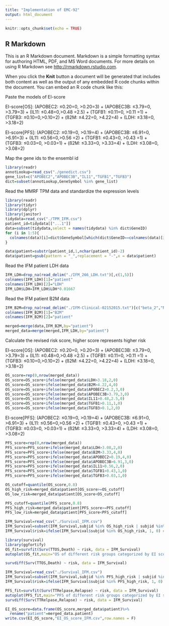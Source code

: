 ```yaml
---
title: "Implementation of EMC-92"
output: html_document
---
```


```r
knitr::opts_chunk$set(echo = TRUE)
```

## R Markdown

This is an R Markdown document. Markdown is a simple formatting syntax for authoring HTML, PDF, and MS Word documents. For more details on using R Markdown see <http://rmarkdown.rstudio.com>.

When you click the **Knit** button a document will be generated that includes both content as well as the output of any embedded R code chunks within the document. You can embed an R code chunk like this:


Paste the models of EI-score

EI-score[OS]: (APOBEC2: ≤0.20=0, >0.20=3) + (APOBEC3B: ≤3.79=0, >3.79=3) + 
(IL11: ≤0.48=0,>0.48 =2.5) + (TGFB1: ≤0.11=0, >0.11 =1) + (TGFB3: ≤0.10=0,>0.10=2) + 
(ß2M: ≤4.22=0, >4.22=4) + (LDH: ≤3.18=0, >3.18=2)

EI-score[PFS]: (APOBEC2: ≤0.19=0, >0.19=4) + (APOBEC3B: ≤6.91=0, >6.91=3) + (IL11: ≤0.56=0,>0.56 =2) + 
(TGFB1: ≤0.43=0, >0.43 =1) + (TGFB3: ≤0.03=0, >0.03=1) +
(ß2M: ≤3.33=0, >3.33=4) + (LDH: ≤3.08=0, >3.08=2) 


Map the gene ids to the ensembl id
```r
library(readr)
annotLookup=read_csv("./genedict.csv")
gene_list=c("APOBEC2","APOBEC3B","IL11","TGFB1","TGFB3")
dict=subset(annotLookup,GeneSymbol %in% gene_list)
```


Read the MMRF TPM data and standardize the expression levels
```r
library(readr)
library(tidyr)
library(dplyr)
library(janitor)
tidydata=read_csv("./TPM_IFM.csv")
patient_id=tidydata[["...1"]]
data=subset(tidydata,select = names(tidydata) %in% dict$GeneID)
for (i in 1:5){
  colnames(data)[i]=dict$GeneSymbol[which(dict$GeneID==colnames(data)[i])]
}

data$patient=substr(patient_id,1,nchar(patient_id)-2)
data$patient=gsub(pattern = "_",replacement = "-",x = data$patient)
```


Read the IFM patient LDH data
```r
IFM_LDH=drop_na(read_delim("./IFM_266_LDH.txt")[,c(1,5)])
colnames(IFM_LDH)[1]="patient"
colnames(IFM_LDH)[2]="LDH"
IFM_LDH$LDH=IFM_LDH$LDH*0.01667
```

Read the IFM patient B2M data
```r
IFM_B2M=drop_na(read_delim("./IFM-Clinical-02152015.txt")[c("beta_2","Nom")])
colnames(IFM_B2M)[1]="B2M"
colnames(IFM_B2M)[2]="patient"
```


```r
merged=merge(data,IFM_B2M,by="patient")
merged_data=merge(merged,IFM_LDH,by="patient")
```

Calculate the revised risk score, higher score represents higher risk

EI-score[OS]: (APOBEC2: ≤0.20=0, >0.20=3) + (APOBEC3B: ≤3.79=0, >3.79=3) + 
(IL11: ≤0.48=0,>0.48 =2.5) + (TGFB1: ≤0.11=0, >0.11 =1) + (TGFB3: ≤0.10=0,>0.10=2) + 
(ß2M: ≤4.22=0, >4.22=4) + (LDH: ≤3.18=0, >3.18=2)
```r
OS_score=rep(0,nrow(merged_data))
OS_score=OS_score+ifelse(merged_data$LDH>3.18,2,0)
OS_score=OS_score+ifelse(merged_data$B2M>4.22,4,0)
OS_score=OS_score+ifelse(merged_data$APOBEC2>0.2,3,0)
OS_score=OS_score+ifelse(merged_data$APOBEC3B>3.79,3,0)
OS_score=OS_score+ifelse(merged_data$IL11>0.48,2.5,0)
OS_score=OS_score+ifelse(merged_data$TGFB1>0.11,1,0)
OS_score=OS_score+ifelse(merged_data$TGFB3>0.1,2,0)
```

EI-score[PFS]: (APOBEC2: ≤0.19=0, >0.19=4) + (APOBEC3B: ≤6.91=0, >6.91=3) + (IL11: ≤0.56=0,>0.56 =2) + 
(TGFB1: ≤0.43=0, >0.43 =1) + (TGFB3: ≤0.03=0, >0.03=1) +
(ß2M: ≤3.33=0, >3.33=4) + (LDH: ≤3.08=0, >3.08=2) 
```r
PFS_score=rep(0,nrow(merged_data))
PFS_score=PFS_score+ifelse(merged_data$LDH>3.08,2,0)
PFS_score=PFS_score+ifelse(merged_data$B2M>3.33,4,0)
PFS_score=PFS_score+ifelse(merged_data$APOBEC2>0.19,4,0)
PFS_score=PFS_score+ifelse(merged_data$APOBEC3B>6.91,3,0)
PFS_score=PFS_score+ifelse(merged_data$IL11>0.56,2,0)
PFS_score=PFS_score+ifelse(merged_data$TGFB1>0.43,1,0)
PFS_score=PFS_score+ifelse(merged_data$TGFB3>0.03,1,0)
```


```r
OS_cutoff=quantile(OS_score,0.8)
OS_high_risk=merged_data$patient[OS_score>=OS_cutoff]
OS_low_risk=merged_data$patient[OS_score<OS_cutoff]
```

```r
PFS_cutoff=quantile(PFS_score,0.8)
PFS_high_risk=merged_data$patient[PFS_score>=PFS_cutoff]
PFS_low_risk=merged_data$patient[PFS_score<PFS_cutoff]
```

```r
IFM_Survival=read_csv("./Survival_IFM.csv")
IFM_Survival=subset(IFM_Survival,subjid %in% OS_high_risk | subjid %in% OS_low_risk)
IFM_Survival$risk=ifelse(IFM_Survival$subjid %in% OS_high_risk, 1, 0) #risk=1 represents high risk
```

```r
library(survival)
library(ggfortify)
OS_fit=survfit(Surv(TTOS,Death) ~ risk, data = IFM_Survival)
autoplot(OS_fit,main="OS of different risk groups categorized by EI score")
```
```r
survdiff(Surv(TTOS,Death) ~ risk, data = IFM_Survival)
```

```r
IFM_Survival=read_csv("./Survival_IFM.csv")
IFM_Survival=subset(IFM_Survival,subjid %in% PFS_high_risk | subjid %in% PFS_low_risk)
IFM_Survival$risk=ifelse(IFM_Survival$subjid %in% PFS_high_risk, 1, 0) #risk=1 represents high risk
```

```r
PFS_fit=survfit(Surv(TTRelpase,Relapse) ~ risk, data = IFM_Survival)
autoplot(PFS_fit,main="PFS of different risk groups categorized by EI score")
survdiff(Surv(TTRelpase,Relapse) ~ risk, data = IFM_Survival)
```
```r
EI_OS_score=data.frame(OS_score,merged_data$patient)%>%
  rename("patient"=merged_data.patient)
write.csv(EI_OS_score,"EI_OS_score_IFM.csv",row.names = F)
```
